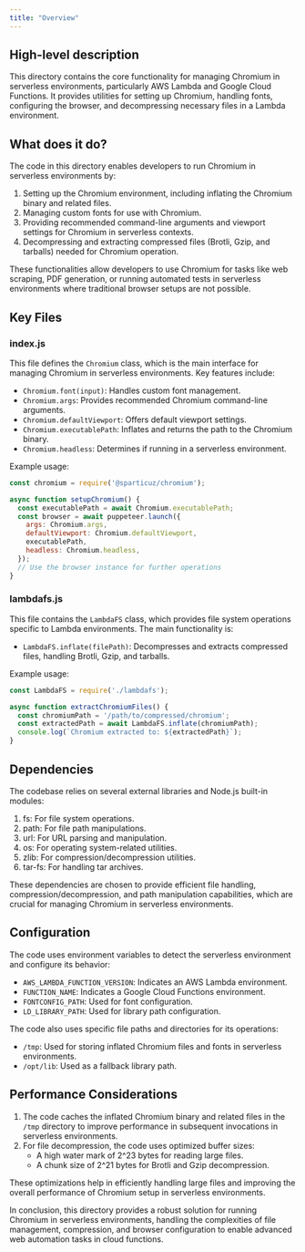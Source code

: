 ```yaml
---
title: "Overview"
---
```


## High-level description
This directory contains the core functionality for managing Chromium in serverless environments, particularly AWS Lambda and Google Cloud Functions. It provides utilities for setting up Chromium, handling fonts, configuring the browser, and decompressing necessary files in a Lambda environment.

## What does it do?
The code in this directory enables developers to run Chromium in serverless environments by:

1. Setting up the Chromium environment, including inflating the Chromium binary and related files.
2. Managing custom fonts for use with Chromium.
3. Providing recommended command-line arguments and viewport settings for Chromium in serverless contexts.
4. Decompressing and extracting compressed files (Brotli, Gzip, and tarballs) needed for Chromium operation.

These functionalities allow developers to use Chromium for tasks like web scraping, PDF generation, or running automated tests in serverless environments where traditional browser setups are not possible.

## Key Files

### index.js
This file defines the `Chromium` class, which is the main interface for managing Chromium in serverless environments. Key features include:

- `Chromium.font(input)`: Handles custom font management.
- `Chromium.args`: Provides recommended Chromium command-line arguments.
- `Chromium.defaultViewport`: Offers default viewport settings.
- `Chromium.executablePath`: Inflates and returns the path to the Chromium binary.
- `Chromium.headless`: Determines if running in a serverless environment.

Example usage:
```javascript
const chromium = require('@sparticuz/chromium');

async function setupChromium() {
  const executablePath = await Chromium.executablePath;
  const browser = await puppeteer.launch({
    args: Chromium.args,
    defaultViewport: Chromium.defaultViewport,
    executablePath,
    headless: Chromium.headless,
  });
  // Use the browser instance for further operations
}
```

### lambdafs.js
This file contains the `LambdaFS` class, which provides file system operations specific to Lambda environments. The main functionality is:

- `LambdaFS.inflate(filePath)`: Decompresses and extracts compressed files, handling Brotli, Gzip, and tarballs.

Example usage:
```javascript
const LambdaFS = require('./lambdafs');

async function extractChromiumFiles() {
  const chromiumPath = '/path/to/compressed/chromium';
  const extractedPath = await LambdaFS.inflate(chromiumPath);
  console.log(`Chromium extracted to: ${extractedPath}`);
}
```

## Dependencies
The codebase relies on several external libraries and Node.js built-in modules:

1. fs: For file system operations.
2. path: For file path manipulations.
3. url: For URL parsing and manipulation.
4. os: For operating system-related utilities.
5. zlib: For compression/decompression utilities.
6. tar-fs: For handling tar archives.

These dependencies are chosen to provide efficient file handling, compression/decompression, and path manipulation capabilities, which are crucial for managing Chromium in serverless environments.

## Configuration
The code uses environment variables to detect the serverless environment and configure its behavior:

- `AWS_LAMBDA_FUNCTION_VERSION`: Indicates an AWS Lambda environment.
- `FUNCTION_NAME`: Indicates a Google Cloud Functions environment.
- `FONTCONFIG_PATH`: Used for font configuration.
- `LD_LIBRARY_PATH`: Used for library path configuration.

The code also uses specific file paths and directories for its operations:

- `/tmp`: Used for storing inflated Chromium files and fonts in serverless environments.
- `/opt/lib`: Used as a fallback library path.

## Performance Considerations
1. The code caches the inflated Chromium binary and related files in the `/tmp` directory to improve performance in subsequent invocations in serverless environments.
2. For file decompression, the code uses optimized buffer sizes:
   - A high water mark of 2^23 bytes for reading large files.
   - A chunk size of 2^21 bytes for Brotli and Gzip decompression.

These optimizations help in efficiently handling large files and improving the overall performance of Chromium setup in serverless environments.

In conclusion, this directory provides a robust solution for running Chromium in serverless environments, handling the complexities of file management, compression, and browser configuration to enable advanced web automation tasks in cloud functions.